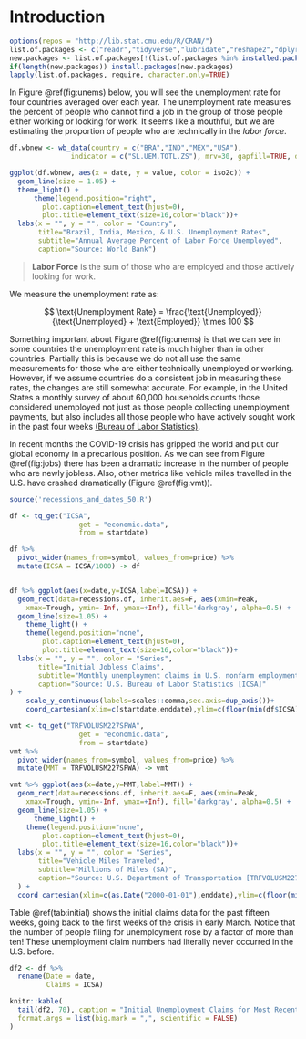 # Introduction {#intro}

```r
options(repos = "http://lib.stat.cmu.edu/R/CRAN/")
list.of.packages <- c("readr","tidyverse","lubridate","reshape2","dplyr","tidyquant", "zoo","RCurl", "quantmod","wbstats","usmap","gtrendsR","tmap","spData","pwt9","googleVis","gifski","gganimate","ggplot2")
new.packages <- list.of.packages[!(list.of.packages %in% installed.packages()[,"Package"])]
if(length(new.packages)) install.packages(new.packages)
lapply(list.of.packages, require, character.only=TRUE)
```

In Figure \@ref(fig:unems) below, you will see the unemployment rate for four countries averaged over each year. The unemployment rate measures the percent of people who cannot find a job in the group of those people either working or looking for work. It seems like a mouthful, but we are estimating the proportion of people who are technically in the *labor force*. 

```r
df.wbnew <- wb_data(country = c("BRA","IND","MEX","USA"),
               indicator = c("SL.UEM.TOTL.ZS"), mrv=30, gapfill=TRUE, date_as_class_date = TRUE, return_wide = FALSE)

ggplot(df.wbnew, aes(x = date, y = value, color = iso2c)) + 
  geom_line(size = 1.05) +
  theme_light() +
      theme(legend.position="right",
        plot.caption=element_text(hjust=0),
        plot.title=element_text(size=16,color="black"))+
  labs(x = "", y = "", color = "Country", 
       title="Brazil, India, Mexico, & U.S. Unemployment Rates",
       subtitle="Annual Average Percent of Labor Force Unemployed",
       caption="Source: World Bank")


```
	

>**Labor Force** is the sum of those who are employed and those actively looking for work. 

We measure the unemployment rate as: 

$$ \text{Unemployment Rate} = \frac{\text{Unemployed}}{\text{Unemployed} + \text{Employed}} \times 100 $$

Something important about Figure \@ref(fig:unems) is that we can see in some countries the unemployment rate is much higher than in other countries. Partially this is because we do not all use the same measurements for those who are either technically unemployed or working. However, if we assume countries do a consistent job in measuring these rates, the changes are still somewhat accurate. For example, in the United States a monthly survey of about 60,000 households counts those considered unemployed not just as those people collecting unemployment payments, but also includes all those people who have actively sought work in the past four weeks [(Bureau of Labor Statistics)](https://www.bls.gov/cps/cps_htgm.htm). 

In recent months the COVID-19 crisis has gripped the world and put our global economy in a precarious position. As we can see from Figure \@ref(fig:jobs) there has been a dramatic increase in the number of people who are newly jobless. Also, other metrics like vehicle miles travelled in the U.S. have crashed dramatically (Figure \@ref(fig:vmt)). 

```r

source('recessions_and_dates_50.R')

df <- tq_get("ICSA", 
                 get = "economic.data",
                 from = startdate)

df %>% 
  pivot_wider(names_from=symbol, values_from=price) %>% 
  mutate(ICSA = ICSA/1000) -> df


df %>% ggplot(aes(x=date,y=ICSA,label=ICSA)) + 
  geom_rect(data=recessions.df, inherit.aes=F, aes(xmin=Peak,
    xmax=Trough, ymin=-Inf, ymax=+Inf), fill='darkgray', alpha=0.5) +
  geom_line(size=1.05) +
    theme_light() +
    theme(legend.position="none",
        plot.caption=element_text(hjust=0),
        plot.title=element_text(size=16,color="black"))+
  labs(x = "", y = "", color = "Series", 
       title="Initial Jobless Claims",
       subtitle="Monthly unemployment claims in U.S. nonfarm employment (1000s, SA)",
       caption="Source: U.S. Bureau of Labor Statistics [ICSA]"
) + 
    scale_y_continuous(labels=scales::comma,sec.axis=dup_axis())+
    coord_cartesian(xlim=c(startdate,enddate),ylim=c(floor(min(df$ICSA)),ceiling(max(df$ICSA))))
```

```r
vmt <- tq_get("TRFVOLUSM227SFWA", 
                 get = "economic.data",
                 from = startdate)
vmt %>% 
  pivot_wider(names_from=symbol, values_from=price) %>% 
  mutate(MMT = TRFVOLUSM227SFWA) -> vmt

vmt %>% ggplot(aes(x=date,y=MMT,label=MMT)) + 
  geom_rect(data=recessions.df, inherit.aes=F, aes(xmin=Peak,
    xmax=Trough, ymin=-Inf, ymax=+Inf), fill='darkgray', alpha=0.5) +
  geom_line(size=1.05) +  
      theme_light() +
    theme(legend.position="none",
        plot.caption=element_text(hjust=0),
        plot.title=element_text(size=16,color="black"))+
  labs(x = "", y = "", color = "Series", 
       title="Vehicle Miles Traveled",
       subtitle="Millions of Miles (SA)",
       caption="Source: U.S. Department of Transportation [TRFVOLUSM227SFWA]"
  ) + 
  coord_cartesian(xlim=c(as.Date("2000-01-01"),enddate),ylim=c(floor(min(vmt$MMT)),ceiling(max(vmt$MMT))))

```

Table \@ref(tab:initial) shows the initial claims data for the past fifteen weeks, going back to the first weeks of the crisis in early March. Notice that the number of people filing for unemployment rose by a factor of more than ten! These unemployment claim numbers had literally never occurred in the U.S. before. 

```r
df2 <- df %>% 
  rename(Date = date,
         Claims = ICSA)

knitr::kable(
  tail(df2, 70), caption = "Initial Unemployment Claims for Most Recent 70 Weeks \n (1000's)", booktabs = TRUE, 
  format.args = list(big.mark = ",", scientific = FALSE)
)
```


